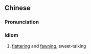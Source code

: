 {{also|阿谀奉承}}
==Chinese==
{{zh-forms|s=阿谀奉承|type=22}}

===Pronunciation===
{{zh-pron
|m=ēyúfèngchéng
|c=o1 jyu4 fung6 sing4
|cat=cy
}}

===Idiom===
{{zh-idiom}}

# [[flattering]] and [[fawning]], sweet-talking
